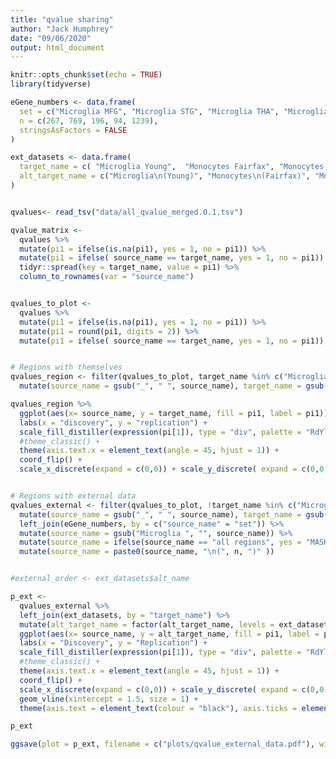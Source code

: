 ```yaml
---
title: "qvalue sharing"
author: "Jack Humphrey"
date: "09/06/2020"
output: html_document
---
```


```r
knitr::opts_chunk$set(echo = TRUE)
library(tidyverse)
```

```r

eGene_numbers <- data.frame( 
  set = c("Microglia MFG", "Microglia STG", "Microglia THA", "Microglia SVZ", "Microglia all regions"),
  n = c(267, 769, 196, 94, 1239),
  stringsAsFactors = FALSE
)

ext_datasets <- data.frame(
  target_name = c( "Microglia Young",  "Monocytes Fairfax", "Monocytes MyND",  "DLPFC ROSMAP" ),
  alt_target_name = c("Microglia\n(Young)", "Monocytes\n(Fairfax)", "Monocytes\n(Navarro)", "Brain - DLPFC\n(ROSMAP)")
)


qvalues<- read_tsv("data/all_qvalue_merged.0.1.tsv")

qvalue_matrix <- 
  qvalues %>% 
  mutate(pi1 = ifelse(is.na(pi1), yes = 1, no = pi1)) %>%
  mutate(pi1 = ifelse( source_name == target_name, yes = 1, no = pi1)) %>%
  tidyr::spread(key = target_name, value = pi1) %>% 
  column_to_rownames(var = "source_name")


qvalues_to_plot <-
  qvalues %>%
  mutate(pi1 = ifelse(is.na(pi1), yes = 1, no = pi1)) %>%
  mutate(pi1 = round(pi1, digits = 2)) %>%
  mutate(pi1 = ifelse( source_name == target_name, yes = 1, no = pi1))


# Regions with themselves
qvalues_region <- filter(qvalues_to_plot, target_name %in% c("Microglia_STG", "Microglia_MFG", "Microglia_THA", "Microglia_SVZ")) %>%
  mutate(source_name = gsub("_", " ", source_name), target_name = gsub("_", " ", target_name))

qvalues_region %>%
  ggplot(aes(x= source_name, y = target_name, fill = pi1, label = pi1)) + geom_tile() + geom_text() +
  labs(x = "discovery", y = "replication") +
  scale_fill_distiller(expression(pi[1]), type = "div", palette = "RdYlBu", limits = c(0,1) ) +
  #theme_classic() +
  theme(axis.text.x = element_text(angle = 45, hjust = 1)) +
  coord_flip() +
  scale_x_discrete(expand = c(0,0)) + scale_y_discrete( expand = c(0,0))


# Regions with external data
qvalues_external <- filter(qvalues_to_plot, !target_name %in% c("Microglia_STG", "Microglia_MFG", "Microglia_THA", "Microglia_SVZ", "Microglia_all_regions")) %>%
  mutate(source_name = gsub("_", " ", source_name), target_name = gsub("_", " ", target_name)) %>%
  left_join(eGene_numbers, by = c("source_name" = "set")) %>%
  mutate(source_name = gsub("Microglia ", "", source_name)) %>%
  mutate(source_name = ifelse(source_name == "all regions", yes = "MASHR\nshared eQTL", no = source_name)) %>%
  mutate(source_name = paste0(source_name, "\n(", n, ")" ))


#external_order <- ext_datasets$alt_name

p_ext <- 
  qvalues_external %>%
  left_join(ext_datasets, by = "target_name") %>%
  mutate(alt_target_name = factor(alt_target_name, levels = ext_datasets$alt_target_name)) %>%
  ggplot(aes(x= source_name, y = alt_target_name, fill = pi1, label = pi1)) + geom_tile() + geom_text() +
  labs(x = "Discovery", y = "Replication") +
  scale_fill_distiller(expression(pi[1]), type = "div", palette = "RdYlBu", limits = c(0,1) ) +
  #theme_classic() +
  theme(axis.text.x = element_text(angle = 45, hjust = 1)) +
  coord_flip() +
  scale_x_discrete(expand = c(0,0)) + scale_y_discrete( expand = c(0,0)) +
  geom_vline(xintercept = 1.5, size = 1) +
  theme(axis.text = element_text(colour = "black"), axis.ticks = element_line(colour = "black"))

p_ext

ggsave(plot = p_ext, filename = c("plots/qvalue_external_data.pdf"), width = 6, height = 4)




```

